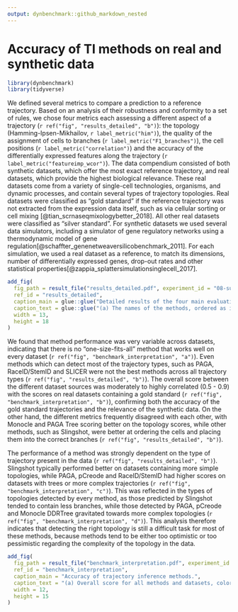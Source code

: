 ```yaml
---
output: dynbenchmark::github_markdown_nested
---
```


# Accuracy of TI methods on real and synthetic data

```r
library(dynbenchmark)
library(tidyverse)
```


<!-- Accuracy methods -->
We defined several metrics to compare a prediction to a reference trajectory. Based on an analysis of their robustness and conformity to a set of rules, we chose four metrics each assessing a different aspect of a trajectory (`r ref("fig", "results_detailed", "b")`): the topology (Hamming-Ipsen-Mikhailov, `r label_metric("him")`), the quality of the assignment of cells to branches (`r label_metric("F1_branches")`), the cell positions (`r label_metric("correlation")`) and the accuracy of the differentially expressed features along the trajectory (`r label_metric("featureimp_wcor")`). The data compendium consisted of both synthetic datasets, which offer the most exact reference trajectory, and real datasets, which provide the highest biological relevance. These real datasets come from a variety of single-cell technologies, organisms, and dynamic processes, and contain several types of trajectory topologies.  Real datasets were classified as "gold standard" if the reference trajectory was not extracted from the expression data itself, such as via cellular sorting or cell mixing [@tian_scrnaseqmixologybetter_2018]. All other real datasets were classified as "silver standard". For synthetic datasets we used several data simulators, including a simulator of gene regulatory networks using a thermodynamic model of gene regulation[@schaffter_genenetweaversilicobenchmark_2011]. For each simulation, we used a real dataset as a reference, to match its dimensions, number of differentially expressed genes, drop-out rates and other statistical properties[@zappia_splattersimulationsinglecell_2017].

```r
add_fig(
  fig_path = result_file("results_detailed.pdf", experiment_id = "08-summary"),
  ref_id = "results_detailed", 
  caption_main = glue::glue("Detailed results of the four main evaluation criteria: accuracy, scalability, stability and usability."), 
  caption_text = glue::glue("(a) The names of the methods, ordered as in {ref('fig', 'results_summary')}. (b) Accuracy of trajectory inference methods across metrics, dataset sources and dataset trajectory types. The performance of a method is generally more stable across dataset sources, but very variable depending on the metric and trajectory type. (c) Predicted execution times for varying numbers of cells and features (\\# cells × \\# features). Predictions were made by training a regression model after running each method on bootstrapped datasets with varying numbers of cells and features. (d) Stability results by calculating the average pairwise similarity between models inferred across multiple runs of the same method.  (e) Usability scores of the tool and corresponding manuscript, grouped per category. Off-the-shelf methods were directly implemented in R and thus do not have a usability score."),
  width = 13,
  height = 18
)
```

<!-- Accuracy overview -->
We found that method performance was very variable across datasets, indicating that there is no "one-size-fits-all" method that works well on every dataset (`r ref("fig", "benchmark_interpretation", "a")`). Even methods which can detect most of the trajectory types, such as PAGA, RaceID/StemID and SLICER were not the best methods across all trajectory types (`r ref("fig", "results_detailed", "b")`). The overall score between the different dataset sources was moderately to highly correlated (0.5 - 0.9) with the scores on real datasets containing a gold standard (`r ref("fig", "benchmark_interpretation", "b")`), confirming both the accuracy of the gold standard trajectories and the relevance of the synthetic data. On the other hand, the different metrics frequently disagreed with each other, with Monocle and PAGA Tree scoring better on the topology scores, while other methods, such as Slingshot, were better at ordering the cells and placing them into the correct branches (`r ref("fig", "results_detailed", "b")`).

<!-- Topologies-->
The performance of a method was strongly dependent on the type of trajectory present in the data (`r ref("fig", "results_detailed", "b")`). Slingshot typically performed better on datasets containing more simple topologies, while PAGA, pCreode and RaceID/StemID had higher scores on datasets with trees or more complex trajectories (`r ref("fig", "benchmark_interpretation", "c")`). This was reflected in the types of topologies detected by every method, as those predicted by Slingshot tended to contain less branches, while those detected by PAGA, pCreode and Monocle DDRTree gravitated towards more complex topologies (`r ref("fig", "benchmark_interpretation", "d")`). This analysis therefore indicates that detecting the right topology is still a difficult task for most of these methods, because methods tend to be either too optimistic or too pessimistic regarding the complexity of the topology in the data.

```r
add_fig(
  fig_path = result_file("benchmark_interpretation.pdf", experiment_id = "10-benchmark_interpretation"),
  ref_id = "benchmark_interpretation", 
  caption_main = "Accuracy of trajectory inference methods.", 
  caption_text = "(a) Overall score for all methods and datasets, colored by the source of the datasets. (c) Similarity between the overall scores of all dataset sources, compared to real datasets with a gold standard. (b) Bias in the overall score towards trajectory types.  (d) Distributions of the difference in size between predicted and reference topologies. A positive difference means that the topology predicted by the method is more complex than the one in the reference.",
  width = 12,
  height = 15
)
```

